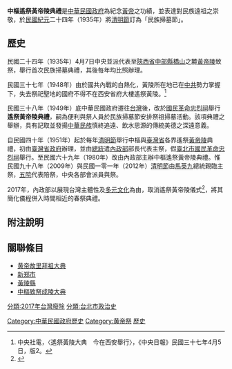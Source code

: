 {{refimprove|time=2017-03-25T15:58:43+00:00}}

'''中樞遙祭黃帝陵典禮'''是[[中華民國政府|中華民國政府]]為紀念[[黃帝|黃帝]]之功績，並表達對民族遠祖之崇敬，於[[民國紀元|民國紀元]]二十四年（1935年）將[[清明節|清明節]]訂為「民族掃墓節」。

==歷史==
民國二十四年（1935年）4月7日中央並派代表至[[陝西省|陝西省]][[中部縣|中部縣]][[橋山|橋山]]之麓[[黃帝陵|黃帝陵]]致祭，舉行首次民族掃墓典禮，其後每年均比照辦理。 

民國三十七年（1948年）由於國共內戰的白熱化，黃陵所在地已在[[中共|中共]]勢力掌握下，失去祭祀聖地的國府不得不在西安省府大樓遙祭黃陵。<ref>中央社電，〈遙祭黃陵大典　今在西安舉行〉，《中央日報》民國三十七年4月5日，版2。</ref>

民國三十八年（1949年）底中華民國政府遷往[[台灣|台灣]]後，改於[[台灣的忠烈祠|國民革命忠烈祠]]舉行'''遙祭黃帝陵典禮'''，嗣為便利與祭人員於民族掃墓節安排祭祖掃墓活動。該項典禮之舉辦，具有記取並發揚[[中華民族|中華民族]]慎終追遠、飲水思源的傳統美德之深遠意義。

自民國四十年（1951年）起於每年[[清明節|清明節]]舉行中樞與[[臺灣省|臺灣省]]各界遙祭[[黃帝陵|黃帝陵]]典禮，初由[[臺灣省政府|臺灣省政府]]辦理，並由[[中華民國總統|總統]]遣[[中華民國內政部|內政部]]部長代表主祭，假[[臺北市|臺北市]][[台灣忠烈祠|國民革命忠烈祠]]舉行。至民國六十九年（1980年）改由內政部主辦中樞遙祭黃帝陵典禮。惟民國九十八年（2009年）與民國一零一年（2012年）[[清明節|清明節]]由[[馬英九|馬英九]]總統親臨主祭，[[五院|五院]]代表陪祭，中央各部會派員與祭。

2017年，內政部以展現台灣主體性及[[多元文化|多元文化]]為由，取消遙祭黃帝陵儀式<ref>{{cite web|language=zh-tw|url=http://m.ltn.com.tw/news/focus/paper/1096519|title=打破54年慣例 中樞不再主祭鄭成功|author=|publisher=自由時報|date=2017-04-23|quote=為展現台灣主體性及多元文化，內政部今年取消遙祭黃帝陵儀式....|accessdate=2017-04-23|archive-date=2017-04-23|archive-url=https://web.archive.org/web/20170423153801/http://m.ltn.com.tw/news/focus/paper/1096519|dead-url=no}}</ref>，將其簡化儀程併入時間相近的春祭典禮。

==附注說明==
<div class="references-small">
<references />
</div>

==關聯條目==
*[[黄帝故里拜祖大典|黄帝故里拜祖大典]]
*[[新郑市|新郑市]]
*[[黃陵縣|黃陵縣]]
*[[中樞致祭成陵大典|中樞致祭成陵大典]]


[[Category:中華民國政府歷史|Category:中華民國政府歷史]]
[[Category:黄帝祭|Category:黄帝祭]]
[[Category:中華民國傳統祭祀|歷史]]
[[分類:2017年台灣廢除|分類:2017年台灣廢除]]
[[分類:台北市政治史|分類:台北市政治史]]